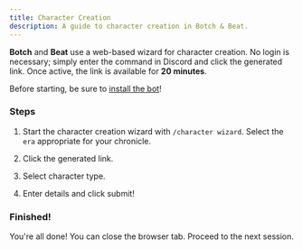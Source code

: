 ```yaml
---
title: Character Creation
description: A guide to character creation in Botch & Beat.
---
```



<BotAside />

**Botch** and **Beat** use a web-based wizard for character creation. No login is necessary; simply enter the command in Discord and click the generated link. Once active, the link is available for **20 minutes**.

Before starting, be sure to [install the bot](/guides/get-started)!

### Steps

<Steps>

1. Start the character creation wizard with `/character wizard`. Select the `era` appropriate for your chronicle.

    <Picture
      src="/src/assets/wizard/wizard-command.png"
      alt="Use /character wizard command"
      width="450"
      height="542"
    />

1. Click the generated link.

    <Picture
      src="/src/assets/wizard/wizard-link.png"
      alt="Click the link"
      width="450"
      height="542"
    />

1. Select character type.

    <Picture
      src="/src/assets/wizard/select-char-type.png"
      alt="Select character type"
      width="450"
      height="542"
    />

1. Enter details and click submit!

    <Picture
      src="/src/assets/wizard/enter-details.png"
      alt="Enter character details"
      width="450"
      height="542"
    />

    <Picture
      src="/src/assets/wizard/created.png"
      alt="Character created"
      width="450"
      height="542"
    />

</Steps>

### Finished!

You're all done! You can close the browser tab. Proceed to the next session.
